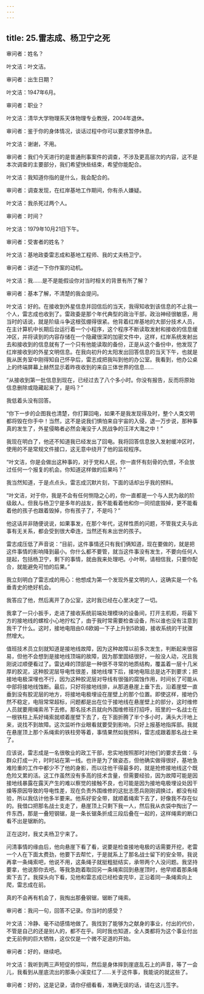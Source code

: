 ```yaml
---
---
---
```

title: 25.雷志成、杨卫宁之死
---

审问者：姓名？

叶文洁：叶文洁。

审问者：出生日期？

叶文洁：1947年6月。

审问者：职业？

叶文洁：清华大学物理系天体物理专业教授，2004年退休。

审问者：鉴于你的身体情况，谈话过程中你可以要求暂停休息。

叶文洁：谢谢，不用。

审问者：我们今天进行的是普通刑事案件的调查，不涉及更高层次的内容，这不是本次调查的主要部分，我们希望快些结束，希望你能配合。

叶文洁：我知道你指的是什么，我会配合的。

审问者：调查发现，在红岸基地工作期间，你有杀人嫌疑。

叶文洁：我杀死过两个人。

审问者：时间？

叶文洁：1979年10月21日下午。

审问者：受害者的姓名？

叶文洁：基地政委雷志成和基地工程师、我的丈夫杨卫宁。

审问者：讲述一下你作案的动机。

叶文洁：我……是不是能假设你对当时相关的背景有所了解？

审问者：基本了解，不清楚的我会提问。

叶文洁：好的。在接收到外星信息并回信后的当天，我得知收到该信息的不止我一个人，雷志成也收到了。雷政委是那个年代典型的政治干部，政治神经很敏感，用当时的话说，就是阶级斗争这根弦绷得很紧。他背着红岸基地的大部分技术人员，在主计算机中长期后台运行着一个小程序，这个程序不断读取发射和接收的信息缓冲区，并将读到的内容存储在一个隐藏很深的加密文件中，这样，红岸系统发射出去和接收到的信息就有了一个只有他能读取的备份，正是从这个备份中，他发现了红岸接收到的外星文明信息。在我向初升的太阳发出回答信息的当天下午，也就是我从医务室中刚得知自己怀孕后，雷志成把我叫到他的办公室。我看到，他办公桌上的终端屏幕上赫然显示着昨夜收到的来自三体世界的信息……





“从接收到第一批信息到现在，已经过去了八个多小时。你没有报告，反而将原始信息删除或隐藏起来了，是吗？”

我低着头没有回答。

“你下一步的企图我也清楚，你打算回电，如果不是我发现得及时，整个人类文明都将毁在你手中！当然，这不是说我们惧怕来自宇宙的入侵，退一万步说，那种事真的发生了，外星侵略者必然会淹没于人民战争的汪洋大海之中！”

我现在明白了，他还不知道我已经发出了回电。我将回答信息放入发射缓冲区时，使用的不是常规文件接口，这无意中绕开了他的监视程序。

“叶文洁，你是会做出这种事的，对于党和人民，你一直怀有刻骨的仇恨，不会放过任何一个报复的机会。你知道这样做的后果吗？”

我当然知道，于是点点头，雷志成沉默片刻，下面的话却出乎我的预料。

“叶文洁，对于你，我是不会有任何恻隐之心的，你一直都是一个与人民为敌的阶级敌人。但我与杨卫宁是多年的战友，我不能看着他和你一同彻底毁掉，更不能看着他的孩子也跟着毁掉，你有孩子了，不是吗？”

他这话并非随便说说，如果事发，在那个年代，这样性质的问题，不管我丈夫与此事有无关系，都会受到很大牵连，当然还有未出世的孩子。

雷志成压低了声音说：“目前，这件事情还只有我们俩知道，现在要做的，就是把这件事情的影响降到最小。你什么都不要管，就当这件事没有发生，不要向任何人提起，包括杨卫宁，剩下的事情，就由我来处理吧。小叶啊，请相信我，只要你配合，就能避免可怕的后果。”

我立刻明白了雷志成的用心：他想成为第一个发现外星文明的人，这确实是一个名垂青史的绝好机会。

我答应了他，然后离开了办公室，这时我已经在心里决定了一切。

我拿了一只小扳手，走进了接收系统前端处理模块的设备间，打开主机柜，将最下方的接地线的螺栓小心地拧松了，由于我时常需要检查设备，所以谁也没有注意到我干了什么。这时，接地电阻由0.6欧姆一下子上升到5欧姆，接收系统的干扰骤然增大。

值班技术员立刻就知道是接地线故障，因为这种故障以前多次发生，判断起来很容易，但他不会想到是接地线顶端的故障，因为那里固结很好，一般没人动，况且我刚说过顺便看过了。雷达峰的顶部是一种很不寻常的地质结构，覆盖着一层十几米厚的胶泥，这种胶泥层导电性很差，接地线埋下后，接地电阻总是达不到要求；把接地电极深埋也不行，因为这种胶泥层对导线有很强的腐蚀作用，时间长了可能从中部将接地线蚀断。最后，只好将接地线排，从那道悬崖上垂下去，沿着崖壁一直垂到没有胶泥层的地方，将接地电极埋设在崖壁上的那个位置。即使这样，接地仍然不稳定，电阻常常超标，问题都是出在位于接地线在悬崖壁上的部分，这时维修人员就要用绳索吊下去修。那名技术员就向外围维修班打招呼，班里的一名战士在一根铁柱上系好绳索就顺着崖壁下去了，在下面折腾了半个多小时，满头大汗地上来，说找不到故障。这次监听作业眼看就要受到影响，只好上报基地指挥部。我就在悬崖顶上那个系绳索的铁柱旁等着，事情果然如我预料，雷志成跟着那名战士来了。

应该说，雷志成是一名很敬业的政工干部，忠实地按照那时对他们的要求去做：与群众打成一片，时时站在第一线。也许是为了做姿态，但他确实做得很好，基地急难险重的工作中都少不了他的身影，而以往他干得最多的，就是抢修接地线这个既危险又累的活。这工作虽然没有多高的技术含量，但需要经验，因为故障可能是因接地线暴露在露天产生的难以察觉的接触不良，也可能是因为接地电极埋设处因干燥等原因导致的导电性差，现在负责外围维修的这批志愿兵刚刚调换过，都没有经验，所以我估计他多半要来。他系好安全带，就顺着绳索下去了，好像我不存在似的。我借口把那名战士支走了，悬崖顶上只剩下我一人，然后我从衣袋中掏出了一件东西，那是一叠短钢锯，是一条长锯条折成三段后叠在一起的，这样绳索的断口看不出是锯断的。

正在这时，我丈夫杨卫宁来了。

问清事情的缘由后，他向悬崖下看了看，说要是检查接地电极的话需要开挖，老雷一个人在下面太费劲，他要下去帮忙，于是就系上了那名战士留下的安全带。我说再拿一条绳索吧，他说不用，这条绳子就挺粗挺结实，承带两个人没问题。我坚持要拿，他说那你去吧。等我急跑着取回另一条绳索回到悬崖顶时，他早顺着那条绳索下去了。我探头向下看，见他和雷志成已经检查完毕，正沿着同一条绳索向上爬，雷志成在前。

真的不会再有机会了，我掏出那叠钢锯，锯断了绳索。





审问者：我问一句，回答不记录。你当时的感受？

叶文洁：冷静、毫不动感情地做了。我找到了能够为之献身的事业，付出的代价，不管是自己的还是别人的，都不在乎。同时我也知道，全人类都将为这个事业付出史无前例的巨大牺牲，这仅仅是一个微不足道的开始。

审问者：好的，继续吧。

叶文洁：我听到两三声短促的惊叫，然后是身体摔到崖底乱石上的声音，等了一会儿，我看到从崖底流出的那条小溪变红了……关于这件事，我能说的就这些了。

审问者：好的，这是记录，请你仔细看看，准确无误的话，请在这儿签字。